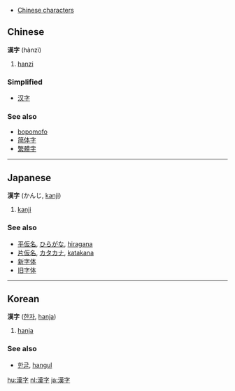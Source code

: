 *[[Chinese character]]s

==Chinese==
'''漢字''' (hànzì)

# [[hanzi]]

===Simplified===
*[[汉字]]

===See also===
*[[bopomofo]]
*[[简体字]]
*[[繁體字]]

----

==Japanese==
'''漢字''' (かんじ, [[kanji]])

# [[kanji]]

===See also===
*[[平仮名]], [[ひらがな]], [[hiragana]]
*[[片仮名]], [[カタカナ]], [[katakana]]
*[[新字体]]
*[[旧字体]]

----

==Korean==
'''漢字''' ([[한자]], [[hanja]])

# [[hanja]]

===See also===
*[[한글]], [[hangul]]

[[hu:漢字]]
[[nl:漢字]]
[[ja:漢字]]